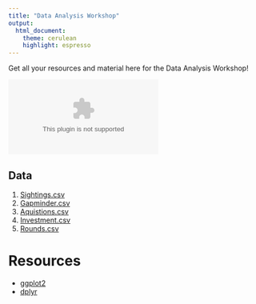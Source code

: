 ```yaml
---
title: "Data Analysis Workshop"
output:
  html_document:
    theme: cerulean
    highlight: espresso
---
```


Get all your resources and material here for the Data Analysis Workshop!

<object type="https://github.com/Dustin21/Dustin21.github.io/blob/master/Workshops/Data_Analysis_Intro/index.html"> </object>

## Data
1. [Sightings.csv](https://github.com/Dustin21/Dustin21.github.io/raw/master/Workshops/Data_Analysis_Intro/Data/Sightings.csv)
2. [Gapminder.csv](https://github.com/Dustin21/Dustin21.github.io/raw/master/Workshops/Data_Analysis_Intro/Data/gapminder.tsv)
3. [Aquistions.csv](https://github.com/Dustin21/Dustin21.github.io/raw/master/Workshops/Data_Analysis_Intro/Data/CrunchBase/Aquisitions.csv)
4. [Investment.csv](https://github.com/Dustin21/Dustin21.github.io/raw/master/Workshops/Data_Analysis_Intro/Data/CrunchBase/Investment.csv)
5. [Rounds.csv](https://github.com/Dustin21/Dustin21.github.io/raw/master/Workshops/Data_Analysis_Intro/Data/CrunchBase/Rounds.csv)

# Resources
- [ggplot2](http://www.cookbook-r.com/)
- [dplyr](https://cran.rstudio.com/web/packages/dplyr/vignettes/introduction.html)
